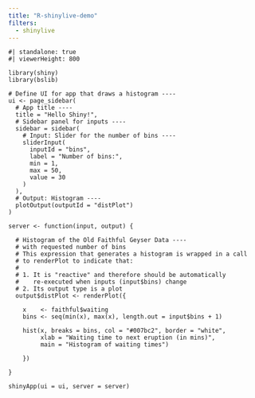 ```yaml
---
title: "R-shinylive-demo"
filters:
  - shinylive
---
```


```shinylive-r
#| standalone: true
#| viewerHeight: 800

library(shiny)
library(bslib)

# Define UI for app that draws a histogram ----
ui <- page_sidebar(
  # App title ----
  title = "Hello Shiny!",
  # Sidebar panel for inputs ----
  sidebar = sidebar(
    # Input: Slider for the number of bins ----
    sliderInput(
      inputId = "bins",
      label = "Number of bins:",
      min = 1,
      max = 50,
      value = 30
    )
  ),
  # Output: Histogram ----
  plotOutput(outputId = "distPlot")
)

server <- function(input, output) {

  # Histogram of the Old Faithful Geyser Data ----
  # with requested number of bins
  # This expression that generates a histogram is wrapped in a call
  # to renderPlot to indicate that:
  #
  # 1. It is "reactive" and therefore should be automatically
  #    re-executed when inputs (input$bins) change
  # 2. Its output type is a plot
  output$distPlot <- renderPlot({

    x    <- faithful$waiting
    bins <- seq(min(x), max(x), length.out = input$bins + 1)

    hist(x, breaks = bins, col = "#007bc2", border = "white",
         xlab = "Waiting time to next eruption (in mins)",
         main = "Histogram of waiting times")

    })

}

shinyApp(ui = ui, server = server)
```

